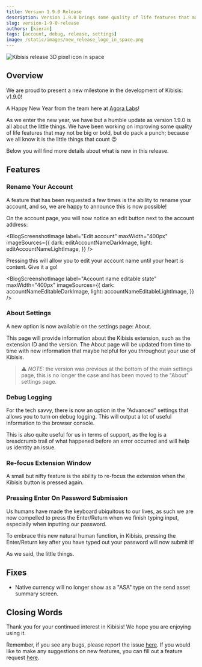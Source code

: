 ```yaml
---
title: Version 1.9.0 Release
description: Version 1.9.0 brings some quality of life features that may not be big or bold, but do pack a punch!
slug: version-1-9-0-release
authors: [kieran]
tags: [account, debug, release, settings]
image: /static/images/new_release_logo_in_space.png
---
```

<!-- components -->

<!-- constants -->

<!-- images -->

![Kibisis release 3D pixel icon in space](/images/new_release_logo_in_space.png)

## Overview

<!-- change just the version for new posts -->
We are proud to present a new milestone in the development of Kibisis: v1.9.0!

<!-- re-write this paragraph for all new versions -->
 A Happy New Year from the team here at <a href={AGORA_LABS_LINK} target="_blank">Agora Labs</a>!

As we enter the new year, we have but a humble update as version 1.9.0 is all about the little things. We have been working on improving some quality of life features that may not be big or bold, but do pack a punch; because we all know it is the little things that count 😉

Below you will find more details about what is new in this release.

<!-- go into detail about the new versions, or omit if no new features with in the release -->
## Features

### Rename Your Account

A feature that has been requested a few times is the ability to rename your account, and so, we are happy to announce this is now possible!

On the account page, you will now notice an edit button next to the account address:

<BlogScreenshotImage
  label="Edit account"
  maxWidth="400px"
  imageSources={{
    dark: editAccountNameDarkImage,
    light: editAccountNameLightImage,
  }}
/>

Pressing this will allow you to edit your account name until your heart is content. Give it a go!

<BlogScreenshotImage
  label="Account name editable state"
  maxWidth="400px"
  imageSources={{
    dark: accountNameEditableDarkImage,
    light: accountNameEditableLightImage,
  }}
/>

### About Settings

A new option is now available on the settings page: About.

This page will provide information about the Kibisis extension, such as the extension ID and the version. The About page will be updated from time to time with new information that maybe helpful for you throughout your use of Kibisis.

> ⚠️ *NOTE:* the version was previous at the bottom of the main settings page, this is no longer the case and has been moved to the "About" settings page.

### Debug Logging

For the tech savvy, there is now an option in the "Advanced" settings that allows you to turn on debug logging. This will output a lot of useful information to the browser console.

This is also quite useful for us in terms of support, as the log is a breadcrumb trail of what happened before an error occurred and will help us identity an issue.

### Re-focus Extension Window

A small but nifty feature is the ability to re-focus the extension when the Kibisis button is pressed again.

### Pressing Enter On Password Submission

Us humans have made the keyboard ubiquitous to our lives, as such we are now compelled to press the Enter/Return when we finish typing input, especially when inputting our password.

To embrace this new natural human function, in Kibisis, pressing the Enter/Return key after you have typed out your password will now submit it!

As we said, the little things.

<!-- just give a bulleted list of fixes, or omit if no fixes with in the release -->
## Fixes

* Native currency will no longer show as a "ASA" type on the send asset summary screen.

## Closing Words

<!-- leave this paragraph as standard sign off -->
Thank you for your continued interest in Kibisis! We hope you are enjoying using it.

Remember, if you see any bugs, please report the issue <a href={REPORT_A_BUG_LINK} target="_blank">here</a>. If you would like to make any suggestions on new features, you can fill out a feature request <a href={SUGGEST_A_FEATURE_LINK} target="_blank">here</a>.
